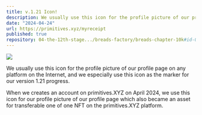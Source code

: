 ```yaml
---
title: v.1.21 Icon!
description: We usually use this icon for the profile picture of our profile page on any platform on the Internet, and we especially use this icon as the marker for our version 1.21 progress.
date: "2024-04-24"
url: https://primitives.xyz/myreceipt
published: true
repository: 04-the-12th-stage.../breads-factory/breads-chapter-10k#id-09952.-myreceipts-profile-on-primitives.xyz-minted-out
---
```


[![](/1.21-big.jpeg)](/1.21-big.jpeg)

We usually use this icon for the profile picture of our profile page on any platform on the Internet, and we especially use this icon as the marker for our version 1.21 progress.   
   
When we creates an account on primitives.XYZ on April 2024, we use this icon for our profile picture of our profile page which also became an asset for transferable one of one NFT on the primitives.XYZ platform.